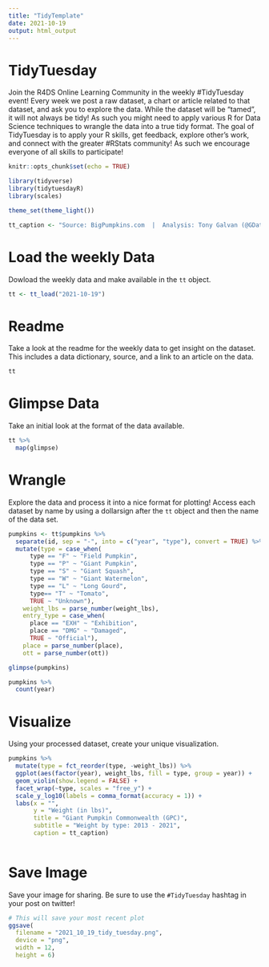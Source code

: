 ```yaml
---
title: "TidyTemplate"
date: 2021-10-19
output: html_output
---
```


# TidyTuesday

Join the R4DS Online Learning Community in the weekly #TidyTuesday event!
Every week we post a raw dataset, a chart or article related to that dataset, and ask you to explore the data.
While the dataset will be “tamed”, it will not always be tidy! As such you might need to apply various R for Data Science techniques to wrangle the data into a true tidy format.
The goal of TidyTuesday is to apply your R skills, get feedback, explore other’s work, and connect with the greater #RStats community!
As such we encourage everyone of all skills to participate!

```r

knitr::opts_chunk$set(echo = TRUE)

library(tidyverse)
library(tidytuesdayR)
library(scales)

theme_set(theme_light())

tt_caption <- "Source: BigPumpkins.com  |  Analysis: Tony Galvan (@GDataScience1)"

```

# Load the weekly Data

Dowload the weekly data and make available in the `tt` object.

```r

tt <- tt_load("2021-10-19")

```


# Readme

Take a look at the readme for the weekly data to get insight on the dataset.
This includes a data dictionary, source, and a link to an article on the data.

```r

tt

```


# Glimpse Data

Take an initial look at the format of the data available.

```r

tt %>% 
  map(glimpse)

```

# Wrangle

Explore the data and process it into a nice format for plotting! Access each dataset by name by using a dollarsign after the `tt` object and then the name of the data set.

```r

pumpkins <- tt$pumpkins %>%
  separate(id, sep = "-", into = c("year", "type"), convert = TRUE) %>%
  mutate(type = case_when(
      type == "F" ~ "Field Pumpkin", 
      type == "P" ~ "Giant Pumpkin", 
      type == "S" ~ "Giant Squash", 
      type == "W" ~ "Giant Watermelon", 
      type == "L" ~ "Long Gourd", 
      type== "T" ~ "Tomato",
      TRUE ~ "Unknown"),
    weight_lbs = parse_number(weight_lbs),
    entry_type = case_when(
      place == "EXH" ~ "Exhibition",
      place == "DMG" ~ "Damaged",
      TRUE ~ "Official"),
    place = parse_number(place),
    ott = parse_number(ott))

glimpse(pumpkins)

```

```r

pumpkins %>%
  count(year)

```


# Visualize

Using your processed dataset, create your unique visualization.

```r

pumpkins %>%
  mutate(type = fct_reorder(type, -weight_lbs)) %>%
  ggplot(aes(factor(year), weight_lbs, fill = type, group = year)) +
  geom_violin(show.legend = FALSE) +
  facet_wrap(~type, scales = "free_y") +
  scale_y_log10(labels = comma_format(accuracy = 1)) +
  labs(x = "",
       y = "Weight (in lbs)",
       title = "Giant Pumpkin Commonwealth (GPC)",
       subtitle = "Weight by type: 2013 - 2021",
       caption = tt_caption)
  
```

# Save Image

Save your image for sharing. Be sure to use the `#TidyTuesday` hashtag in your post on twitter! 

```r

# This will save your most recent plot
ggsave(
  filename = "2021_10_19_tidy_tuesday.png",
  device = "png",
  width = 12,
  height = 6)

```
